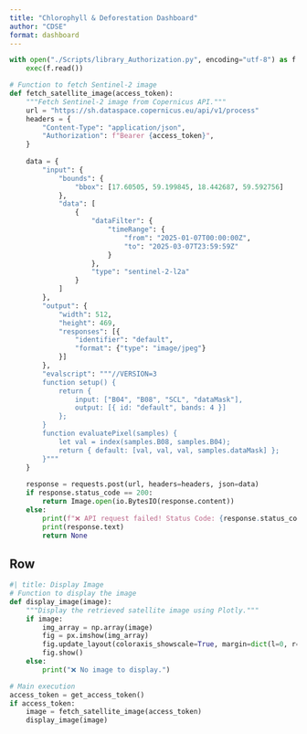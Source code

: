 ```yaml
---
title: "Chlorophyll & Deforestation Dashboard"
author: "CDSE"
format: dashboard
---
```


```python
with open("./Scripts/library_Authorization.py", encoding="utf-8") as f:
    exec(f.read())
```

```python
# Function to fetch Sentinel-2 image
def fetch_satellite_image(access_token):
    """Fetch Sentinel-2 image from Copernicus API."""
    url = "https://sh.dataspace.copernicus.eu/api/v1/process"
    headers = {
        "Content-Type": "application/json",
        "Authorization": f"Bearer {access_token}",
    }
    
    data = {
        "input": {
            "bounds": {
                "bbox": [17.60505, 59.199845, 18.442687, 59.592756]
            },
            "data": [
                {
                    "dataFilter": {
                        "timeRange": {
                            "from": "2025-01-07T00:00:00Z",
                            "to": "2025-03-07T23:59:59Z"
                        }
                    },
                    "type": "sentinel-2-l2a"
                }
            ]
        },
        "output": {
            "width": 512,
            "height": 469,
            "responses": [{
                "identifier": "default",
                "format": {"type": "image/jpeg"}
            }]
        },
        "evalscript": """//VERSION=3
        function setup() {
            return {
                input: ["B04", "B08", "SCL", "dataMask"],
                output: [{ id: "default", bands: 4 }]
            };
        }
        function evaluatePixel(samples) {
            let val = index(samples.B08, samples.B04);
            return { default: [val, val, val, samples.dataMask] };
        }"""
    }
    
    response = requests.post(url, headers=headers, json=data)
    if response.status_code == 200:
        return Image.open(io.BytesIO(response.content))
    else:
        print(f"❌ API request failed! Status Code: {response.status_code}")
        print(response.text)
        return None
```

## Row {height="40%"}

```python
#| title: Display Image
# Function to display the image
def display_image(image):
    """Display the retrieved satellite image using Plotly."""
    if image:
        img_array = np.array(image)
        fig = px.imshow(img_array)
        fig.update_layout(coloraxis_showscale=True, margin=dict(l=0, r=0, t=0, b=0))
        fig.show()
    else:
        print("❌ No image to display.")
```

```python
# Main execution
access_token = get_access_token()
if access_token:
    image = fetch_satellite_image(access_token)
    display_image(image)
```